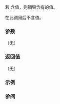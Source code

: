 {{cpp/utility/any/title|reset}}
{{cpp/utility/any/navbar}}
{{ddcl|since=c++17|
void reset() noexcept;
}}

若 {{c|*this}} 含值，则销毁含有的值。

{{c|*this}} 在此调用后不含值。

===参数===
（无）

===返回值===
（无）

===示例===
{{example
|code=
#include &lt;any&gt;
#include &lt;cassert&gt;

int main()
{
    std::any a{42};
    assert(a.has_value());
    a.reset();
    assert(not a.has_value());
}
}}

===参阅===
{{dsc begin}}
{{dsc inc|cpp/utility/any/dsc has_value}}
{{dsc end}}

{{langlinks|en|es|ja|ru}}